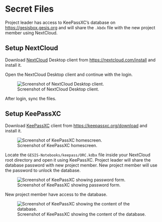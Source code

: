 # Secret Files

Project leader has access to KeePassXC's database on <https://gesisbox.gesis.org> and will share the `.kbdx` file with the new project member using NextCloud.

## Setup NextCloud

Download [NextCloud](https://nextcloud.com) Desktop client from <https://nextcloud.com/install> and install it.

Open the NextCloud Desktop client and continue with the login.

![Screenshot of NextCloud Desktop client.](img/nextcloud-desktop.png)

After login, sync the files.

## Setup KeePassXC

Download [KeePassXC](https://keepassxc.org) client from <https://keepassxc.org/download> and install it.

![Screenshot of KeePassXC homescreen.](img/keepassxc-home.png)

Locate the `GESIS-Notebooks/keepass/ORC.kdbx` file inside your NextCloud root directory and open it using KeePassXC. Project leader will share the database password with new project member. New project member will use the password to unlock the database.

![Screenshot of KeePassXC showing password form.](img/keepassxc-password.png)

New project member have access to the database.

![Screenshot of KeePassXC showing the content of the database.](img/keepassxc-project.png)